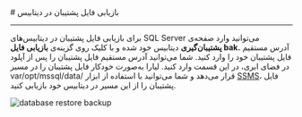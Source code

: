 

<Layout>
<Head>
<title>مستندات بازیابی فایل پشتیبان در MSSQL - لیارا</title>
</Head>
# بازیابی فایل پشتیبان در دیتابیس
<hr className="mb-2" />

برای بازیابی فایل پشتیبان در دیتابیس‌های SQL Server می‌توانید وارد صفحه‌ی <b>پشتیبان‌گیری</b> دیتابیس خود شده و با کلیک روی گزینه‌ی <b>بازیابی فایل bak.</b> آدرس مستقیم فایل پشتیبان خود را وارد کنید.
شما می‌توانید آدرس مستقیم فایل پشتیبان را پس از آپلود در فضای ابری، در این قسمت وارد کنید. لیارا به‌صورت خودکار فایل پشتیبان را در مسیر <Important>var/opt/mssql/data/</Important> قرار می‌دهد و شما می‌توانید با استفاده از ابزار <a href="./connect-via-gui/mssql-server-studio" className="blue-link">SSMS</a>، فایل پشتیبان را از این مسیر در دیتابیس خود بازیابی کنید.

<div className="h-4" />
<img
src="https://files.liara.ir/docs/sql-server/mssql-re.gif"
alt="database restore backup"
/>


</Layout>